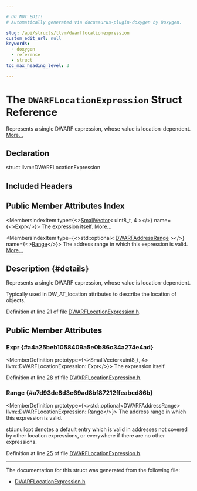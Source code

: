 ```yaml
---

# DO NOT EDIT!
# Automatically generated via docusaurus-plugin-doxygen by Doxygen.

slug: /api/structs/llvm/dwarflocationexpression
custom_edit_url: null
keywords:
  - doxygen
  - reference
  - struct
toc_max_heading_level: 3

---
```





# The `DWARFLocationExpression` Struct Reference

<DoxygenPage pluginConfig={pluginConfig}>

Represents a single DWARF expression, whose value is location-dependent. <a href="#details">More...</a>

## Declaration

<CodeBlock>struct llvm::DWARFLocationExpression</CodeBlock>

## Included Headers

<IncludesList>
<IncludesListItem
  filePath="llvm/DebugInfo/DWARF/DWARFLocationExpression.h"
  permalink="/docs/api/files/include/include/llvm/include/llvm/debuginfo/include/llvm/debuginfo/dwarf/dwarflocationexpression-h"
  isLocal="true" />
</IncludesList>

## Public Member Attributes Index

<MembersIndex>

<MembersIndexItem
  type={<><a href="/docs/api/classes/llvm/smallvector">SmallVector</a>&lt; uint8&#95;t, 4 &gt;</>}
  name={<><a href="#a4a25beb1058409a5e0b86c34a274e4ad">Expr</a></>}>
The expression itself. <a href="#a4a25beb1058409a5e0b86c34a274e4ad">More...</a>
</MembersIndexItem>

<MembersIndexItem
  type={<>std::optional&lt; <a href="/docs/api/structs/llvm/dwarfaddressrange">DWARFAddressRange</a> &gt;</>}
  name={<><a href="#a7d93de8d3e69ad8bf87212ffeabcd86b">Range</a></>}>
The address range in which this expression is valid. <a href="#a7d93de8d3e69ad8bf87212ffeabcd86b">More...</a>
</MembersIndexItem>

</MembersIndex>

## Description {#details}

Represents a single DWARF expression, whose value is location-dependent.

Typically used in DW&#95;AT&#95;location attributes to describe the location of objects.

Definition at line 21 of file <a href="/docs/api/files/include/include/llvm/include/llvm/debuginfo/include/llvm/debuginfo/dwarf/dwarflocationexpression-h">DWARFLocationExpression.h</a>.

<SectionDefinition>

## Public Member Attributes

### Expr {#a4a25beb1058409a5e0b86c34a274e4ad}

<MemberDefinition
  prototype={<>SmallVector&lt;uint8&#95;t, 4&gt; llvm::DWARFLocationExpression::Expr</>}>
The expression itself.

Definition at line <a href="/docs/api/files/include/include/llvm/include/llvm/debuginfo/include/llvm/debuginfo/dwarf/dwarflocationexpression-h/#l00028">28</a> of file <a href="/docs/api/files/include/include/llvm/include/llvm/debuginfo/include/llvm/debuginfo/dwarf/dwarflocationexpression-h">DWARFLocationExpression.h</a>.
</MemberDefinition>

### Range {#a7d93de8d3e69ad8bf87212ffeabcd86b}

<MemberDefinition
  prototype={<>std::optional&lt;DWARFAddressRange&gt; llvm::DWARFLocationExpression::Range</>}>
The address range in which this expression is valid.

std::nullopt denotes a default entry which is valid in addresses not covered by other location expressions, or everywhere if there are no other expressions.

Definition at line <a href="/docs/api/files/include/include/llvm/include/llvm/debuginfo/include/llvm/debuginfo/dwarf/dwarflocationexpression-h/#l00025">25</a> of file <a href="/docs/api/files/include/include/llvm/include/llvm/debuginfo/include/llvm/debuginfo/dwarf/dwarflocationexpression-h">DWARFLocationExpression.h</a>.
</MemberDefinition>

</SectionDefinition>

<hr/>

The documentation for this struct was generated from the following file:

<ul>
<li><a href="/docs/api/files/include/include/llvm/include/llvm/debuginfo/include/llvm/debuginfo/dwarf/dwarflocationexpression-h">DWARFLocationExpression.h</a></li>
</ul>

</DoxygenPage>
